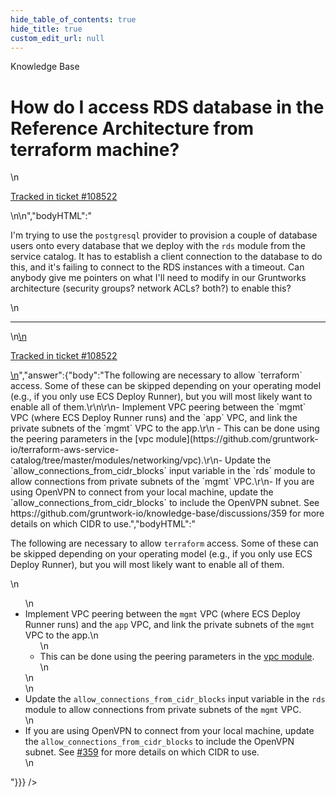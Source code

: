 ```yaml
---
hide_table_of_contents: true
hide_title: true
custom_edit_url: null
---
```



<CenterLayout>
<span className="searchCategory">Knowledge Base</span>
<h1>How do I access RDS database in the Reference Architecture from terraform machine?</h1>
<GitHub discussion={{"id":"D_kwDOF8slf84APaev","number":398,"author":{"login":"yorinasub17"},"title":"How do I access RDS database in the Reference Architecture from terraform machine?","body":"\nI'm trying to use the `postgresql` provider to provision a couple of database users onto every database that we deploy with the `rds` module from the service catalog.  It has to establish a client connection to the database to do this, and it's failing to connect to the RDS instances with a timeout.  Can anybody give me pointers on what I'll need to modify in our Gruntworks architecture (security groups?  network ACLs?  both?) to enable this?\n\n---\n\n<ins datetime=\"2022-04-28T14:33:44Z\">\n  <p><a href=\"https://gruntwork.zendesk.com/agent/tickets/108522\">Tracked in ticket #108522</a></p>\n</ins>\n","bodyHTML":"<p dir=\"auto\">I'm trying to use the <code class=\"notranslate\">postgresql</code> provider to provision a couple of database users onto every database that we deploy with the <code class=\"notranslate\">rds</code> module from the service catalog.  It has to establish a client connection to the database to do this, and it's failing to connect to the RDS instances with a timeout.  Can anybody give me pointers on what I'll need to modify in our Gruntworks architecture (security groups?  network ACLs?  both?) to enable this?</p>\n<hr>\n<ins datetime=\"2022-04-28T14:33:44Z\">\n  <p dir=\"auto\"><a href=\"https://gruntwork.zendesk.com/agent/tickets/108522\" rel=\"nofollow\">Tracked in ticket #108522</a></p>\n</ins>","answer":{"body":"The following are necessary to allow `terraform` access. Some of these can be skipped depending on your operating model (e.g., if you only use ECS Deploy Runner), but you will most likely want to enable all of them.\r\n\r\n- Implement VPC peering between the `mgmt` VPC (where ECS Deploy Runner runs) and the `app` VPC, and link the private subnets of the `mgmt` VPC to the app.\r\n    - This can be done using the peering parameters in the [vpc module](https://github.com/gruntwork-io/terraform-aws-service-catalog/tree/master/modules/networking/vpc).\r\n- Update the `allow_connections_from_cidr_blocks` input variable in the `rds` module to allow connections from private subnets of the `mgmt` VPC.\r\n- If you are using OpenVPN to connect from your local machine, update the `allow_connections_from_cidr_blocks` to include the OpenVPN subnet. See https://github.com/gruntwork-io/knowledge-base/discussions/359 for more details on which CIDR to use.","bodyHTML":"<p dir=\"auto\">The following are necessary to allow <code class=\"notranslate\">terraform</code> access. Some of these can be skipped depending on your operating model (e.g., if you only use ECS Deploy Runner), but you will most likely want to enable all of them.</p>\n<ul dir=\"auto\">\n<li>Implement VPC peering between the <code class=\"notranslate\">mgmt</code> VPC (where ECS Deploy Runner runs) and the <code class=\"notranslate\">app</code> VPC, and link the private subnets of the <code class=\"notranslate\">mgmt</code> VPC to the app.\n<ul dir=\"auto\">\n<li>This can be done using the peering parameters in the <a href=\"https://github.com/gruntwork-io/terraform-aws-service-catalog/tree/master/modules/networking/vpc\">vpc module</a>.</li>\n</ul>\n</li>\n<li>Update the <code class=\"notranslate\">allow_connections_from_cidr_blocks</code> input variable in the <code class=\"notranslate\">rds</code> module to allow connections from private subnets of the <code class=\"notranslate\">mgmt</code> VPC.</li>\n<li>If you are using OpenVPN to connect from your local machine, update the <code class=\"notranslate\">allow_connections_from_cidr_blocks</code> to include the OpenVPN subnet. See <a class=\"issue-link js-issue-link\" data-error-text=\"Failed to load title\" data-id=\"4011031\" data-permission-text=\"Title is private\" data-url=\"https://github.com/gruntwork-io/knowledge-base/discussions/359\" data-hovercard-type=\"discussion\" data-hovercard-url=\"/gruntwork-io/knowledge-base/discussions/359/hovercard\" href=\"https://github.com/gruntwork-io/knowledge-base/discussions/359\">#359</a> for more details on which CIDR to use.</li>\n</ul>"}}} />

</CenterLayout>
  

<!-- ##DOCS-SOURCER-START
{
  "sourcePlugin": "github-discussions",
  "hash": "d5115074184a0ffb66c20f4a696a9b19"
}
##DOCS-SOURCER-END -->
